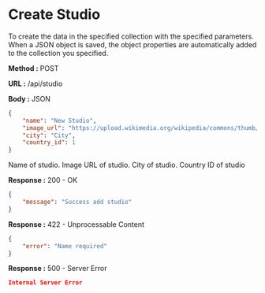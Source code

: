 
# Create Studio

To create the data in the specified collection with the specified parameters.
When a JSON object is saved, the object properties are automatically added to the collection you specified.

**Method :** <Badge>POST</Badge>

**URL :** <Badge variant="dark">/api/studio</Badge>

**Body :** <Badge variant="purple">JSON</Badge>

```json
{
	"name": "New Studio",
	"image_url": "https://upload.wikimedia.org/wikipedia/commons/thumb/8/89/Paramount_Pictures_2022_%28Blue%29.svg/175px-Paramount_Pictures_2022_%28Blue%29.svg.png",
	"city": "City",
	"country_id": 1
}
```

<Param name="name" type="string" required={true}>
	Name of studio.
</Param>
<Param name="image_url" type="string">
	Image URL of studio.
</Param>
<Param name="city" type="string">
	City of studio.
</Param>
<Param name="country_id" type="integer">
	Country ID of studio
</Param>

**Response :** <BadgeOutline variant="success">200 - OK</BadgeOutline>

```json
{
	"message": "Success add studio"
}
```

**Response :** <BadgeOutline variant="info">422 - Unprocessable Content</BadgeOutline>

```json
{
	"error": "Name required"
}
```

**Response :** <BadgeOutline variant="danger">500 - Server Error</BadgeOutline>

```json
Internal Server Error
```
